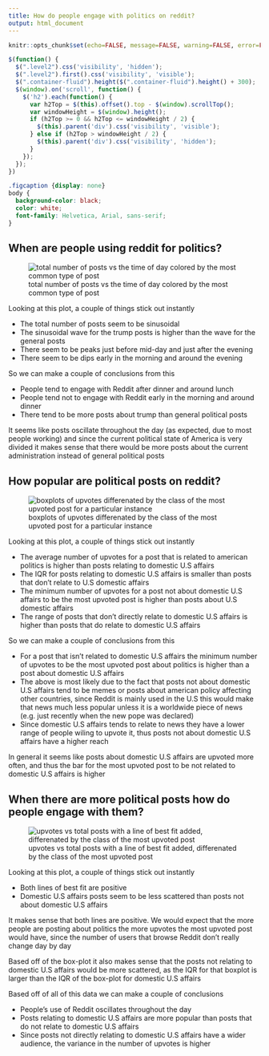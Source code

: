 ```yaml
---
title: How do people engage with politics on reddit?
output: html_document
---
```


<script src="https://code.jquery.com/jquery-3.7.1.min.js" integrity="sha256-/JqT3SQfawRcv/BIHPThkBvs0OEvtFFmqPF/lYI/Cxo=" crossorigin="anonymous"></script>

```r
knitr::opts_chunk$set(echo=FALSE, message=FALSE, warning=FALSE, error=FALSE)
```

```js
$(function() {
  $(".level2").css('visibility', 'hidden');
  $(".level2").first().css('visibility', 'visible');
  $(".container-fluid").height($(".container-fluid").height() + 300);
  $(window).on('scroll', function() {
    $('h2').each(function() {
      var h2Top = $(this).offset().top - $(window).scrollTop();
      var windowHeight = $(window).height();
      if (h2Top >= 0 && h2Top <= windowHeight / 2) {
        $(this).parent('div').css('visibility', 'visible');
      } else if (h2Top > windowHeight / 2) {
        $(this).parent('div').css('visibility', 'hidden');
      }
    });
  });
})
```

```css
.figcaption {display: none}
body {
  background-color: black;
  color: white;
  font-family: Helvetica, Arial, sans-serif;
}
```

## When are people using reddit for politics?

![total number of posts vs the time of day colored by the most common type of post](plot1.png)

Looking at this plot, a couple of things stick out instantly

- The total number of posts seem to be sinusoidal
- The sinusoidal wave for the trump posts is higher than the wave for the general posts
- There seem to be peaks just before mid-day and just after the evening
- There seem to be dips early in the morning and around the evening

So we can make a couple of conclusions from this

- People tend to engage with Reddit after dinner and around lunch
- People tend not to engage with Reddit early in the morning and around dinner
- There tend to be more posts about trump than general political posts

It seems like posts oscillate throughout the day (as expected, due to most people working) and since the current political state of America is very divided it makes sense that there would be more posts about the current administration instead of general political posts


## How popular are political posts on reddit?

![boxplots of upvotes differenated by the class of the most upvoted post for a particular instance](plot2.png)

Looking at this plot, a couple of things stick out instantly

- The average number of upvotes for a post that is related to american politics is higher than posts relating to domestic U.S affairs
- The IQR for posts relating to domestic U.S affairs is smaller than posts that don't relate to U.S domestic affairs
- The minimum number of upvotes for a post not about domestic U.S affairs to be the most upvoted post is higher than posts about U.S domestic affairs
- The range of posts that don't directly relate to domestic U.S affairs is higher than posts that do relate to domestic U.S affairs

So we can make a couple of conclusions from this

- For a post that isn't related to domestic U.S affairs the minimum number of upvotes to be the most upvoted post about politics is higher than a post about domestic U.S affairs
- The above is most likely due to the fact that posts not about domestic U.S affairs tend to be memes or posts about american policy affecting other countries, since Reddit is mainly used in the U.S this would make that news much less popular unless it is a worldwide piece of news (e.g. just recently when the new pope was declared)
- Since domestic U.S affairs tends to relate to news they have a lower range of people wiling to upvote it, thus posts not about domestic U.S affairs have a higher reach

In general it seems like posts about domestic U.S affairs are upvoted more often, and thus the bar for the most upvoted post to be not related to domestic U.S affairs is higher


## When there are more political posts how do people engage with them?

![upvotes vs total posts with a line of best fit added, differenated by the class of the most upvoted post](plot3.png)

Looking at this plot, a couple of things stick out instantly

- Both lines of best fit are positive
- Domestic U.S affairs posts seem to be less scattered than posts not about domestic U.S affairs

It makes sense that both lines are positive. We would expect that the more people are posting about politics the more upvotes the most upvoted post would have, since the number of users that browse Reddit don't really change day by day

Based off of the box-plot it also makes sense that the posts not relating to domestic U.S affairs would be more scattered, as the IQR for that boxplot is larger than the IQR of the box-plot for domestic U.S affairs

Based off of all of this data we can make a couple of conclusions

- People's use of Reddit oscillates throughout the day
- Posts relating to domestic U.S affairs are more popular than posts that do not relate to domestic U.S affairs
- Since posts not directly relating to domestic U.S affairs have a wider audience, the variance in the number of upvotes is higher


